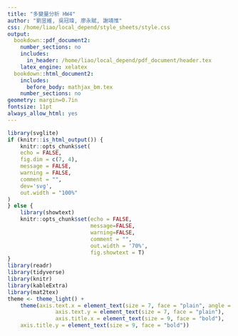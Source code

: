 ```yaml
---
title: "多變量分析 HW4"
author: "劉昱維, 吳冠瑋, 廖永賦, 謝靖惟"
css: /home/liao/local_depend/style_sheets/style.css
output:
  bookdown::pdf_document2:
    number_sections: no
    includes:
      in_header: /home/liao/local_depend/pdf_document/header.tex
    latex_engine: xelatex
  bookdown::html_document2:
    includes:
      before_body: mathjax_bm.tex
    number_sections: no
geometry: margin=0.7in
fontsize: 11pt
always_allow_html: yes
---
```


```r
library(svglite)
if (knitr::is_html_output()) {
    knitr::opts_chunk$set(
	echo = FALSE,
	fig.dim = c(7, 4),
	message = FALSE,
	warning = FALSE,
	comment = "",
	dev='svg',
	out.width = "100%"
)
} else {
    library(showtext)
    knitr::opts_chunk$set(echo = FALSE,
                          message=FALSE,
                          warning=FALSE,
                          comment = "",
                          out.width = '70%',
                          fig.showtext = T)
}
library(readr)
library(tidyverse)
library(knitr)
library(kableExtra)
library(mat2tex)
theme <- theme_light() +
    theme(axis.text.x = element_text(size = 7, face = "plain", angle = 30),
               axis.text.y = element_text(size = 7, face = "plain"),
               axis.title.x = element_text(size = 9, face = "bold"),
    axis.title.y = element_text(size = 9, face = "bold"))
```
